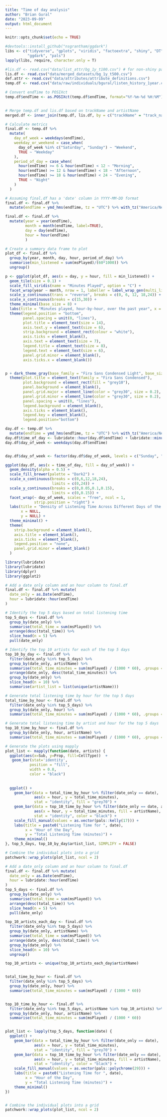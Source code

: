 ```yaml
---
title: "Time of day analysis"
author: "Brian Gural"
date: "2023-09-09"
output: html_document
---
```


```r
knitr::opts_chunk$set(echo = TRUE)
```

```r
#devtools::install_github("nsgrantham/ggdark")
libs <- c("tidyverse", "gplots", "viridis", "factoextra", "shiny", "DT", "magrittr", "dplyr",
          "ggdark", "pals")
lapply(libs, require, character.only = T)
```

```r
#lis.df <- read.csv("data/list_attr/bg_1y_t100.csv") # for non-shiny paths
lis.df <- read.csv("data/merged_datasets/bg_1y_t500.csv")
def.attr <- read.csv("data/attributes/attribute_definitions.csv")
temp.df <- read.csv("data/raw/individuals/bgural/listen_history_1year.csv", row.names = 1)
```

```r

# Convert endTime to POSIXct
temp.df$endTime <- as.POSIXct(temp.df$endTime, format="%Y-%m-%d %H:%M")
  

# Merge temp.df and lis.df based on trackName and artistName
merged.df <- inner_join(temp.df, lis.df, by = c("trackName" = "track_name", "artistName" = "artist_name"))

# Calculate metrics
final.df <- temp.df %>%
  mutate(
    day_of_week = weekdays(endTime),
    weekday_or_weekend = case_when(
      day_of_week %in% c("Saturday", "Sunday") ~ "Weekend",
      TRUE ~ "Weekday"
    ),
    period_of_day = case_when(
      hour(endTime) >= 6 & hour(endTime) < 12 ~ "Morning",
      hour(endTime) >= 12 & hour(endTime) < 18 ~ "Afternoon",
      hour(endTime) >= 18 & hour(endTime) < 24 ~ "Evening",
      TRUE ~ "Night"
    )
  )


```


```r
# Assuming final.df has a 'date' column in YYYY-MM-DD format
final.df <- final.df %>%
  mutate(endTime = ymd_hms(endTime, tz = "UTC") %>% with_tz("America/New_York"))

final.df <- final.df %>%
  mutate(year = year(endTime),
         month = month(endTime, label=TRUE),
         day = day(endTime),
         hour = hour(endTime)
         )

# Create a summary data frame to plot
plot_df <- final.df %>%
  group_by(year, month, day, hour, period_of_day) %>%
  summarise(min_listened = sum(msPlayed)/(60*1000)) %>%
  ungroup()

p <- ggplot(plot_df, aes(x = day, y = hour, fill = min_listened)) +
  geom_tile(size = 0.1) +
  scale_fill_viridis(name = "Minutes Played", option = "C") +
  facet_wrap(year ~ month, nrow = 1, labeller = label_wrap_gen(multi_line=FALSE)) +
  scale_y_continuous(trans = "reverse", breaks = c(0, 6, 12, 18,24)) +
  scale_x_continuous(breaks = c(15,30)) +
  theme_minimal(base_size = 8) +
  labs(title = "Minutes played, hour-by-hour, over the past year", x = "Day (split into months)", y = "Time of day (binned into hour blocks)") +
  theme(legend.position = "bottom",
        panel.spacing = unit(0, "lines"),
        plot.title = element_text(size = 14),
        axis.text.y = element_text(size = 6),
        strip.background = element_rect(colour = "white"),
        axis.ticks = element_blank(),
        axis.text = element_text(size = 7),
        legend.title = element_text(size = 8),
        legend.text = element_text(size = 6),
        panel.grid.minor = element_blank(),
        axis.ticks.x = element_blank())


p + dark_theme_gray(base_family = "Fira Sans Condensed Light", base_size = 14) + 
  theme(plot.title = element_text(family = "Fira Sans Condensed"),
        plot.background = element_rect(fill = "grey10"),
        panel.background = element_blank(),
        panel.grid.major = element_line(color = "grey30", size = 0.2),
        panel.grid.minor = element_line(color = "grey30", size = 0.2),
        panel.spacing = unit(0, "lines"),
        legend.background = element_blank(),
        axis.ticks = element_blank(),
        legend.key = element_blank(),
        legend.position="bottom")

```

```r

day.df <- temp.df %>%
  mutate(endTime = ymd_hms(endTime, tz = "UTC") %>% with_tz("America/New_York"))
day.df$time_of_day <- lubridate::hour(day.df$endTime) + lubridate::minute(day.df$endTime) / 60
day.df$day_of_week <- weekdays(day.df$endTime)


day.df$day_of_week <- factor(day.df$day_of_week, levels = c("Sunday", "Monday", "Tuesday", "Wednesday", "Thursday", "Friday", "Saturday"))


```

```r

ggplot(day.df, aes(x = time_of_day, fill = day_of_week)) +
  geom_density(alpha = 0.5) +
  scale_fill_brewer(palette = "Dark2") +
  scale_x_continuous(breaks = c(0,6,12,18,24),
                     limits = c(0,24)) +
  scale_y_continuous(breaks = c(0,0.05,0.1,0.15),
                     limits = c(0,0.15)) +
  facet_wrap(~ day_of_week, scales = "free", ncol = 1,
             strip.position = "right") +
  labs(title = "Density of Listening Time Across Different Days of the Week",
       x = NULL, 
       y = NULL) +
  theme_minimal() +
  theme(
    strip.background = element_blank(),
    axis.title = element_blank(),
    axis.ticks = element_blank(),
    legend.position = "none",
    panel.grid.minor = element_blank()
  )


```


```r

library(lubridate)
library(lubridate)
library(dplyr)
library(ggplot2)

# Add a date_only column and an hour column to final.df
final.df <- final.df %>% mutate(
  date_only = as.Date(endTime),
  hour = lubridate::hour(endTime)
)

# Identify the top 5 days based on total listening time
top_5_days <- final.df %>% 
  group_by(date_only) %>% 
  summarise(total_time = sum(msPlayed)) %>% 
  arrange(desc(total_time)) %>% 
  slice_head(n = 5) %>% 
  pull(date_only)

# Identify the top 10 artists for each of the top 5 days
top_10_by_day <- final.df %>% 
  filter(date_only %in% top_5_days) %>%
  group_by(date_only, artistName) %>% 
  summarise(total_time_minutes = sum(msPlayed) / (1000 * 60), .groups = 'drop') %>% 
  arrange(date_only, desc(total_time_minutes)) %>% 
  group_by(date_only) %>% 
  slice_head(n = 10) %>% 
  summarise(artist_list = list(unique(artistName)))

# Generate total listening time by hour for the top 5 days
total_time_by_hour <- final.df %>% 
  filter(date_only %in% top_5_days) %>% 
  group_by(date_only, hour) %>% 
  summarise(total_time_minutes = sum(msPlayed) / (1000 * 60), .groups = 'drop')

# Generate total listening time by artist and hour for the top 5 days
top_10_time_by_hour <- final.df %>% 
  group_by(date_only, hour, artistName) %>% 
  summarise(total_time_minutes = sum(msPlayed) / (1000 * 60), .groups = 'drop') 

# Generate the plots using mapply
plot_list <- mapply(function(date, artists) {
  ggplot(aes(x=Sub, y=Prop, fill=CellType))  +
   geom_bar(stat='identity',
           position = "fill",
           width = 0.8,
           color = "black")
  
  
  ggplot() +
    geom_bar(data = total_time_by_hour %>% filter(date_only == date),
             aes(x = hour, y = total_time_minutes),
             stat = "identity", fill = "grey70") +
    geom_bar(data = top_10_time_by_hour %>% filter(date_only == date, artistName %in% artists),
             aes(x = hour, y = total_time_minutes, fill = artistName),
             stat = "identity", color = "black") +
    scale_fill_manual(values = as.vector(pals::kelly(17))) +
    labs(title = paste0("Listening Time for ", date),
         x = "Hour of the Day",
         y = "Total Listening Time (minutes)") +
    theme_minimal()
}, top_5_days, top_10_by_day$artist_list, SIMPLIFY = FALSE)

# Combine the individual plots into a grid
patchwork::wrap_plots(plot_list, ncol = 2)

```


```r

# Add a date_only column and an hour column to final.df
final.df <- final.df %>% mutate(
  date_only = as.Date(endTime),
  hour = lubridate::hour(endTime)
)
top_5_days <- final.df %>% 
  group_by(date_only) %>% 
  summarise(total_time = sum(msPlayed)) %>% 
  arrange(desc(total_time)) %>% 
  slice_head(n = 5) %>% 
  pull(date_only)

top_10_artists_each_day <- final.df %>%
  filter(date_only %in% top_5_days) %>%
  group_by(date_only, artistName) %>%
  summarise(total_time = sum(msPlayed)) %>%
  arrange(date_only, desc(total_time)) %>%
  group_by(date_only) %>%
  slice_head(n = 10) %>%
  ungroup()

top_10_artists <- unique(top_10_artists_each_day$artistName)


total_time_by_hour <- final.df %>% 
  filter(date_only %in% top_5_days) %>% 
  group_by(date_only, hour) %>% 
  summarise(total_time_minutes = sum(msPlayed) / (1000 * 60))


top_10_time_by_hour <- final.df %>% 
  filter(date_only %in% top_5_days, artistName %in% top_10_artists) %>% 
  group_by(date_only, hour, artistName) %>% 
  summarise(total_time_minutes = sum(msPlayed) / (1000 * 60))


plot_list <- lapply(top_5_days, function(date) {
  ggplot() +
    geom_bar(data = total_time_by_hour %>% filter(date_only == date),
             aes(x = hour, y = total_time_minutes),
             stat = "identity", fill = "grey70") +
    geom_bar(data = top_10_time_by_hour %>% filter(date_only == date),
             aes(x = hour, y = total_time_minutes, fill = artistName),
             stat = "identity", color = "black") +
    scale_fill_manual(values = as.vector(pals::polychrome(29))) +
    labs(title = paste0("Listening Time for ", date),
         x = "Hour of the Day",
         y = "Total Listening Time (minutes)") +
    theme_minimal()
})


# Combine the individual plots into a grid
patchwork::wrap_plots(plot_list, ncol = 2)



```